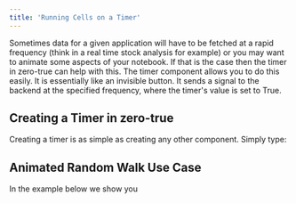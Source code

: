 ```yaml
---
title: 'Running Cells on a Timer'
---
```


Sometimes data for a given application will have to be fetched at a rapid frequency (think in a real time stock analysis for example)
 or you may want to animate some aspects of your notebook. If that is the case then the timer in zero-true can help with this. 
 The timer component allows you to do this easily. It is essentially like an invisible button. It sends a signal to the backend at the 
 specified frequency, where the timer's value is set to True.

## Creating a Timer in zero-true

Creating a timer is as simple as creating any other component. Simply type:


## Animated Random Walk Use Case 

In the example below we show you 

